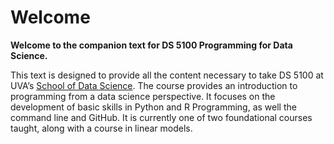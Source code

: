 # Welcome

**Welcome to the companion text for DS 5100 Programming for Data Science.**

This text is designed to provide all the content necessary to take DS 5100 at UVA's [School of Data Science](https://datascience.virginia.edu/). The course provides an introduction to programming from a data science perspective. It focuses on the development of basic skills in Python and R Programming, as well the command line and GitHub. It is currently one of two foundational courses taught, along with a course in linear models.